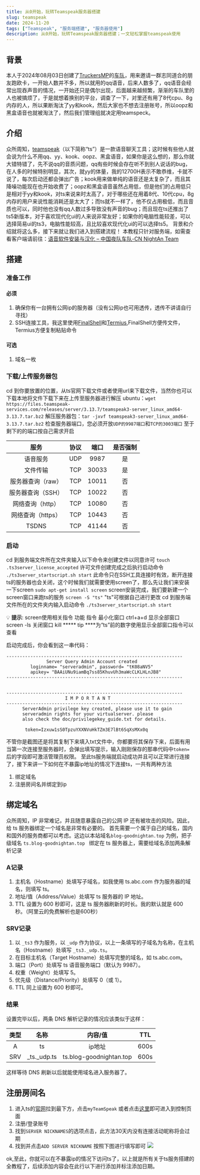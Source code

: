 ```yaml
---
title: 从0开始，玩转Teamspeak服务器搭建
slug: teamspeak
date: 2024-11-20
tags: ["Teamspeak", "服务端搭建", "服务器使用"]
description: 从0开始，玩转Teamspeak服务器搭建；一文轻松掌握teamspeak使用
---
```



## 背景

本人于2024年08月03日创建了[TruckersMP](https://truckersmp.com/)的[车队](https://truckersmp.com/vtc/73702)，用来邀请一群志同道合的朋友跑欧卡，一开始人数并不多，所以就用的qq语音，后来人数多了，qq语音会经常出现吞声音的情况，一开始还只是偶尔出现，后面越来越频繁，渐渐的车队里的人也被搞烦了，于是就想着换别的平台，调查了一下，对里还有用了8代cpu、8g内存的人，所以果断淘汰了yy和kook，然后大家也不想去注册账号，所以oopz和黑盒语音也就被淘汰了，然后我们管理组就决定用teamspeck。

## 介绍

众所周知，[teamspeak](https://teamspeak.com/zh-CN/)（以下简称“ts”）是一款语音聊天工具；这时候有些他人就会说为什么不用qq、yy、kook、oopz、黑盒语音，如果你是这么想的，那么你就大错特错了，先不说qq的音质问题，qq有些时候会存在听不到别人说话的bug，在人多的时候特别明显，其次，就yy的体量，我的12700H表示不敢恭维，卡就不说了，每次启动还都会弹出广告；kook用来做单纯的语音还是太复杂了，而且其降噪功能现在也开始收费了；oopz和黑盒语音虽然占用低，但是他们的占用低只是相对于yy和kook，对ts来说来时太高了，对于哪些还在用着8代、10代cpu，8g内存的用户来说性能消耗还是太大了；而ts就不一样了，他不仅占用极低，而且音质也可以，同时他也没有qq人数过多导致没有声音的bug；而且现在ts还推出了ts5新版本，对于喜欢现代化ui的人来说非常友好；如果你的电脑性能较差，可以选择简易ui的ts3，电脑性能较高，且比较喜欢现代化ui的可以选择ts5。
背景和介绍就将这么多，接下来就让我们进入到搭建流程！
本教程只针对服务端，如需查看客户端请前往：[语音软件安装与汉化 – 中国夜队车队-CN NightAn Team](https://tmp.filecodebox.xyz/teamspeck-install.html)

## 搭建

### 准备工作

#### 必须

1. 确保你有一台拥有公网ip的服务器（没有公网ip也可用透传，透传不讲请自行寻找）
2. SSH连接工具，我这里使用[FinalShell](https://www.hostbuf.com/)和[Termius](https://termius.com/),FinalShell方便传文件，Termius方便复制粘贴命令

#### 可选

1. 域名一枚

### 下载/上传服务器包

cd 到你要放置的位置，从ts官网下载文件或者使用url来下载文件，当然你也可以下载本地将文件下载下来在上传至服务器进行解压
ubuntu：`wget https://files.teamspeak-services.com/releases/server/3.13.7/teamspeak3-server_linux_amd64-3.13.7.tar.bz2`
解压服务器包：`tar -jxvf teamspeak3-server_linux_amd64-3.13.7.tar.bz2`
检查服务器端口，您必须开放`UDP的9987端口`和`TCP的3003端口` 至于剩下的的端口按自己需求开启

|     服务      | 协议  |  端口   | 是否强制 |
| :---------: | :-: | :---: | :--: |
|    语音服务     | UDP | 9987  |  是   |
|    文件传输     | TCP | 30033 |  是   |
| 服务器查询（raw）  | TCP | 10011 |  否   |
| 服务器查询（SSH）  | TCP | 10022 |  否   |
| 网络查询（http）  | TCP | 10080 |  否   |
| 网络查询（https） | TCP | 10443 |  否   |
|    TSDNS    | TCP | 41144 |  否   |

### 启动

cd 到服务端文件所在文件夹输入以下命令来创建文件以同意许可
`touch .ts3server_license_accepted`
许可文件创建完成之后执行启动命令
`./ts3server_startscript.sh start`
此命令只在SSH工具连接时有效，断开连接ts的服务器也会关闭，这个时候我们就需要使用screen了，那么先让我们来安装一下screen
`sudo apt-get install screen`
screen安装完成，我们要新建一个screen窗口来跑ts的服务
`screen -S "ts"` "ts"可根据自己进行更改
cd 到服务端文件所在的文件夹内输入启动命令
`./ts3server_startscript.sh start` 

💡 **提示**:
screen使用相关指令
功能	指令
最小化窗口	ctrl+a+d
显示全部窗口	screen -ls
关闭窗口	kill *****
tip	****为“ts”前的数字使用显示全部窗口指令可以查看

启动完成后，你会看到这一串代码：
```
------------------------------------------------------------------
               Server Query Admin Account created                 
         loginname= "serveradmin", password= "tK08aNV5"
         apikey= "BAAiUNu9iamBq7ss85KhuvUh3maWcCLKLHLnJB8"
------------------------------------------------------------------


------------------------------------------------------------------
                      I M P O R T A N T                           
------------------------------------------------------------------
      ServerAdmin privilege key created, please use it to gain 
      serveradmin rights for your virtualserver. please
      also check the doc/privilegekey_guide.txt for details.

       token=Izxuw1sS0TpzuYXXNVuHkTZm3E7lBt6SqXsMXx0q
```

不管你是截图还是将其复制下来填入txt文件中，你都要将其保存下来，后面有用
当第一次连接至服务器时，会弹出填写提示，输入刚刚保存的那串代码中`token=` 后的字段即可激活管理员权限。
至此ts服务端就启动成功并且可以正常进行连接了，接下来讲一下如何在不暴露ip地址的情况下连接ts，一共有两种方法
1. 绑定域名
2. 注册房间名并绑定到ip

## 绑定域名

众所周知，IP 非常难记，并且随意暴露自己的公网 IP 还有被攻击的风险。因此，给 ts 服务器绑定一个域名是非常有必要的。
首先需要一个属于自己的域名，国内和国外的服务商都可以考虑。这边以本站域名`blog-goodnightan.top` 为例，把子级域名 `ts.blog-goodnightan.top ` 绑定在 ts 服务器上，需要给域名添加两条解析记录

### A记录

1. 主机名（Hostname）处填写子域名，如我使用 ts.abc.com 作为服务器的域名，则填写 ts。
2. 地址/值（Address/Value）处填写 ts 服务器的 IP 地址。
3. TTL 设置为 600 秒即可，这是 ts 服务器刷新的时长。我的默认就是 600 秒。（阿里云的免费解析也是600秒）

### SRV记录

1. 以 `_ts3` 作为服务，以 `_udp` 作为协议，以上一条填写的子域名为名称，在主机名（Hostname）处填写 `_ts3._udp.ts`。
2. 在目标主机名（Target Hostname）处填写完整的域名，如 ts.abc.com。
3. 端口（Port）处填写 ts 语音服务端口（默认为 9987）。
4. 权重（Weight）处填写 5。
5. 优先级（Distance/Priority）处填写 0（或 1）。
6. TTL 同上设置为 600 秒即可。

### 结果

设置完毕以后，两条 DNS 解析记录的情况应该类似于这样：

| 类型 | 名称 | 内容/值 | TTL |
|:---:|:---:|:---:|:---:|
| A | ts | ip地址 | 600s |
| SRV | _ts._udp.ts | ts.blog-goodnightan.top | 600s |

这样等待 DNS 刷新以后就能使用域名进入服务器了。

## 注册房间名

1. 进入ts的[官网](https://teamspeak.com/zh-CN/)拉到最下方，点击`myTeamSpeak` 或者点击[这里](https://www.myteamspeak.com/)即可进入到控制页面
2. 注册/登录账号
3. 找到`SERVER NICKNAMES`的选项点击，此方法30天内没有连接活动昵称将会过期
4. 找到并点击`ADD SERVER NICKNAME` 按照下图进行填写即可 ![](https://pan.blog-goodnightan.top/web_pan/blog_pictures/ts/server_name.png)

ok,至此，你就可以在不暴露ip的情况下访问ts了，以上就是所有关于ts服务搭建的全教程了，后续添加内容会在此行以下进行添加并标注添加日期。
